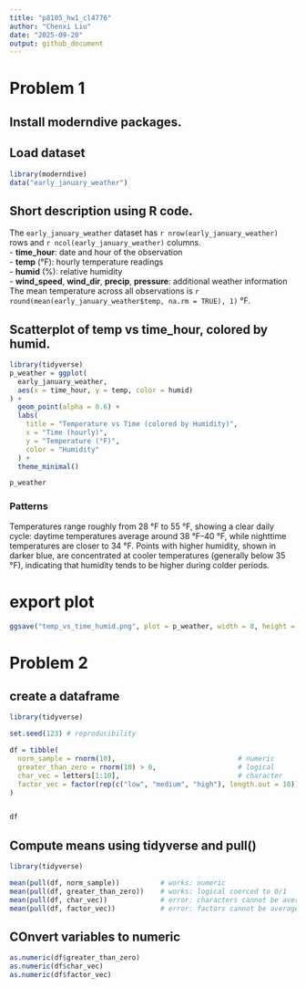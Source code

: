 ```yaml
---
title: "p8105_hw1_cl4776"
author: "Chenxi Liu"
date: "2025-09-20"
output: github_document
---
```


# Problem 1

## Install moderndive packages.

## Load dataset
```r
library(moderndive)
data("early_january_weather")
```

## Short description using R code.

The `early_january_weather` dataset has `r nrow(early_january_weather)` rows and `r ncol(early_january_weather)` columns.  
- **time_hour**: date and hour of the observation  
- **temp** (°F): hourly temperature readings  
- **humid** (%): relative humidity  
- **wind_speed**, **wind_dir**, **precip**, **pressure**: additional weather information  
The mean temperature across all observations is `r round(mean(early_january_weather$temp, na.rm = TRUE), 1)` °F.


## Scatterplot of temp vs time_hour, colored by humid.



```r
library(tidyverse)
p_weather = ggplot(
  early_january_weather,
  aes(x = time_hour, y = temp, color = humid)
) +
  geom_point(alpha = 0.6) +
  labs(
    title = "Temperature vs Time (colored by Humidity)",
    x = "Time (hourly)",
    y = "Temperature (°F)",
    color = "Humidity"
  ) +
  theme_minimal()

p_weather
```

### Patterns
Temperatures range roughly from 28 °F to 55 °F, showing a clear daily cycle: daytime temperatures average around 38 °F–40 °F, while nighttime temperatures are closer to 34 °F. Points with higher humidity, shown in darker blue, are concentrated at cooler temperatures (generally below 35 °F), indicating that humidity tends to be higher during colder periods.

# export plot

```r
ggsave("temp_vs_time_humid.png", plot = p_weather, width = 8, height = 5, dpi = 300)
```
# Problem 2 

## create a dataframe
```r
library(tidyverse)

set.seed(123) # reproducibility

df = tibble(
  norm_sample = rnorm(10),                              # numeric
  greater_than_zero = rnorm(10) > 0,                    # logical
  char_vec = letters[1:10],                             # character
  factor_vec = factor(rep(c("low", "medium", "high"), length.out = 10))  # factor
)


df
```

## Compute means using tidyverse and pull()
```r
library(tidyverse)

mean(pull(df, norm_sample))          # works: numeric
mean(pull(df, greater_than_zero))    # works: logical coerced to 0/1
mean(pull(df, char_vec))             # error: characters cannot be averaged
mean(pull(df, factor_vec))           # error: factors cannot be averaged directly
```
## COnvert variables to numeric
```r
as.numeric(df$greater_than_zero)
as.numeric(df$char_vec)
as.numeric(df$factor_vec)
```
